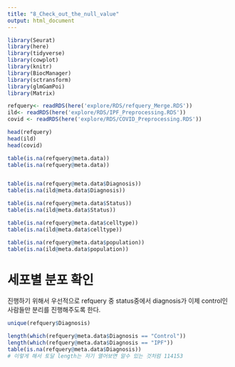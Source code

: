 ```yaml
---
title: "8_Check_out_the_null_value"
output: html_document
---
```


```r
library(Seurat)
library(here)
library(tidyverse)
library(cowplot)
library(knitr)
library(BiocManager)
library(sctransform)
library(glmGamPoi)
library(Matrix)
```

```r
refquery<- readRDS(here('explore/RDS/refquery_Merge.RDS'))
ild<- readRDS(here('explore/RDS/IPF_Preprocessing.RDS'))
covid <- readRDS(here('explore/RDS/COVID_Preprocessing.RDS'))
```

```r
head(refquery)
head(ild)
head(covid)
```

```r
table(is.na(refquery@meta.data))
table(is.na(refquery@meta.data))


table(is.na(refquery@meta.data$Diagnosis))
table(is.na(ild@meta.data$Diagnosis))

table(is.na(refquery@meta.data$Status))
table(is.na(ild@meta.data$Status))

table(is.na(refquery@meta.data$celltype))
table(is.na(ild@meta.data$celltype))

table(is.na(refquery@meta.data$population))
table(is.na(ild@meta.data$population))

```

# 세포별 분포 확인 
진행하기 위해서 우선적으로 refquery 중 status중에서 diagnosis가 이제 control인 사람들만 분리를 진행해주도록 한다. 

```r
unique(refquery$Diagnosis)
```

```r
length(which(refquery@meta.data$Diagnosis == "Control"))
length(which(refquery@meta.data$Diagnosis == "IPF"))
table(is.na(refquery@meta.data$Diagnosis))
# 이렇게 해서 토달 length는 저기 열어보면 알수 있는 것처럼 114153
```







